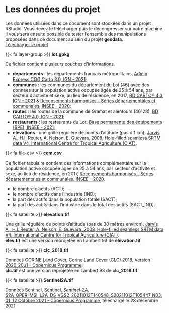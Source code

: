 # Les données du projet

Les données utilisées dans ce document sont stockées dans un projet RStudio. 
Vous devez le télécharger puis le décompresser sur votre machine. Il vous sera ensuite possible de tester l'ensemble des manipulations proposées dans ce document au sein du projet **geodata**.  
[Télécharger le projet](https://rcarto.github.io/cartography_with_r/geodata.zip){.btn .btn-primary .btn-sm role="button"}  

{{< fa layer-group >}} **lot.gpkg**

Ce fichier contient plusieurs couches d'informations.

- **departements** : les départements français métropolitains, [Admin Express COG Carto 3.0, IGN - 2021](https://geoservices.ign.fr/adminexpress);
- **communes** : les communes du département du Lot (46) avec des données sur la population active occupée âgée de 25 à 54 ans, par secteur d'activité et sexe, au lieu de résidence, en 2017, [BD CARTO® 4.0, IGN - 2021](https://geoservices.ign.fr/bdcarto) & [Recensements harmonisés - Séries départementales et communales, INSEE - 2020](https://www.insee.fr/fr/statistiques/1893185);
- **routes** : les routes de la commune de Gramat et alentours (46128), [BD CARTO® 4.0, IGN - 2021](https://geoservices.ign.fr/bdcarto);
- **restaurants** : les restaurants du Lot, [Base permanente des équipements (BPE), INSEE - 2021](https://www.insee.fr/fr/statistiques/3568638?sommaire=3568656);
- **elevations** : une grille régulière de points d'altitude (pas d'1 km), [Jarvis A., H.I. Reuter, A. Nelson, E. Guevara, 2008, Hole-filled seamless SRTM data V4, International Centre for Tropical Agriculture (CIAT)](http://srtm.csi.cgiar.org).

{{< fa file-csv >}} **com.csv** 

Ce fichier tabulaire contient des informations complémentaire sur la population active occupée âgée de 25 à 54 ans, par secteur d'activité et sexe, au lieu de résidence, en 2017, [Recensements harmonisés - Séries départementales et communales, INSEE - 2020](https://www.insee.fr/fr/statistiques/1893185).

- le nombre d’actifs (ACT);
- le nombre d’actifs dans l’industrie (IND);
- la part des actifs dans la population totale (SACT);
- la part des actifs dans l’industrie dans le total des actifs (SACT_IND).

{{< fa satellite >}} **elevation.tif**

Une grille régulière de points d'altitude (pas de 30 mètres environ), [Jarvis A., H.I. Reuter, A. Nelson, E. Guevara, 2008, Hole-filled seamless SRTM data V4, International Centre for Tropical Agriculture (CIAT)](http://srtm.csi.cgiar.org).   
**elev.tif** est une version reprojetée en Lambert 93 de **elevation.tif**

{{< fa satellite >}} **clc_2018.tif**

Données CORINE Land Cover, [Corine Land Cover (CLC) 2018, Version 2020_20u1 - Copernicus Programme](https://land.copernicus.eu/pan-european/corine-land-cover/clc2018?tab=download).  
**clc.tif** est une version reprojetée en Lambert 93 de **clc_2018.tif**

{{< fa satellite >}} **Sentinel2A.tif**

Données Sentinel, [Sentinel, *Sentinel-2A*, S2A_OPER_MSI_L2A_DS_VGS2_20211012T140548_S20211012T105447_N03.01, 12 Octobre 2021 - Copernicus Programme](https://scihub.copernicus.eu/dhus/#/home), téléchargé le 28 décembre 2021.
